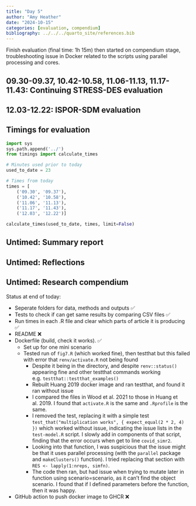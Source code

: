 ```yaml
---
title: "Day 5"
author: "Amy Heather"
date: "2024-10-15"
categories: [evaluation, compendium]
bibliography: ../../../quarto_site/references.bib
---
```


::: {.callout-note}

Finish evaluation (final time: 1h 15m) then started on compendium stage, troubleshooting issue in Docker related to the scripts using parallel processing and cores.

:::

## 09.30-09.37, 10.42-10.58, 11.06-11.13, 11.17-11.43: Continuing STRESS-DES evaluation

## 12.03-12.22: ISPOR-SDM evaluation

## Timings for evaluation

```python
import sys
sys.path.append('../')
from timings import calculate_times

# Minutes used prior to today
used_to_date = 23

# Times from today
times = [
    ('09.30', '09.37'),
    ('10.42', '10.58'),
    ('11.06', '11.13'),
    ('11.17', '11.43'),
    ('12.03', '12.22')]

calculate_times(used_to_date, times, limit=False)
```

## Untimed: Summary report

## Untimed: Reflections

## Untimed: Research compendium

Status at end of today:

* Seperate folders for data, methods and outputs ✅
* Tests to check if can get same results by comparing CSV files ✅
* Run times in each .R file and clear which parts of article it is producing ✅
* README ❌
* Dockerfile (build, check it works). ✅
    * Set up for one mini scenario
    * Tested run of `fig7.R` (which worked fine), then testthat but this failed with error that `renv/activate.R` not being found
        * Despite it being in the directory, and despite `renv::status()` appearing fine and other testthat commands working e.g. `testthat::testthat_examples()`
        * Rebuilt Huang 2019 docker image and ran testthat, and found it ran without issue
        * I compared the files in Wood et al. 2021 to those in Huang et al. 2019. I found that `activate.R` is the same and `.Rprofile` is the same.
        * I removed the test, replacing it with a simple test `test_that("multiplication works", { expect_equal(2 * 2, 4) })` which worked without issue, indicating the issue lists in the `test-model.R` script. I slowly add in components of that script, finding that the error occurs when get to line `covid_simr2`.
        * Looking into that function, I was suspicious that the issue might be that it uses parallel processing (with the `parallel` package and `makeClusters()` function). I tried replacing that section with `RES <- lapply(1:nreps, simfn)`.
        * The code then ran, but had issue when trying to mutate later in function using scenario=scenario, as it can't find the object scenario. I found that if I defined parameters before the function, then it was happy.
* GitHub action to push docker image to GHCR ❌
